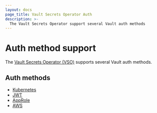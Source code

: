 ```yaml
---
layout: docs
page_title: Vault Secrets Operator Auth
description: >-
  The Vault Secrets Operator support several Vault auth methods
---
```


# Auth method support

The [Vault Secrets Operator (VSO)](/vault/docs/platform/k8s/vso) supports several Vault auth methods.

## Auth methods

- [Kubernetes](/vault/docs/platform/k8s/vso/api-reference#vaultauthconfigkubernetes)
- [JWT](/vault/docs/platform/k8s/vso/api-reference#vaultauthconfigjwt)
- [AppRole](/vault/docs/platform/k8s/vso/api-reference#vaultauthconfigapprole)
- [AWS](/vault/docs/platform/k8s/vso/auth/aws)
